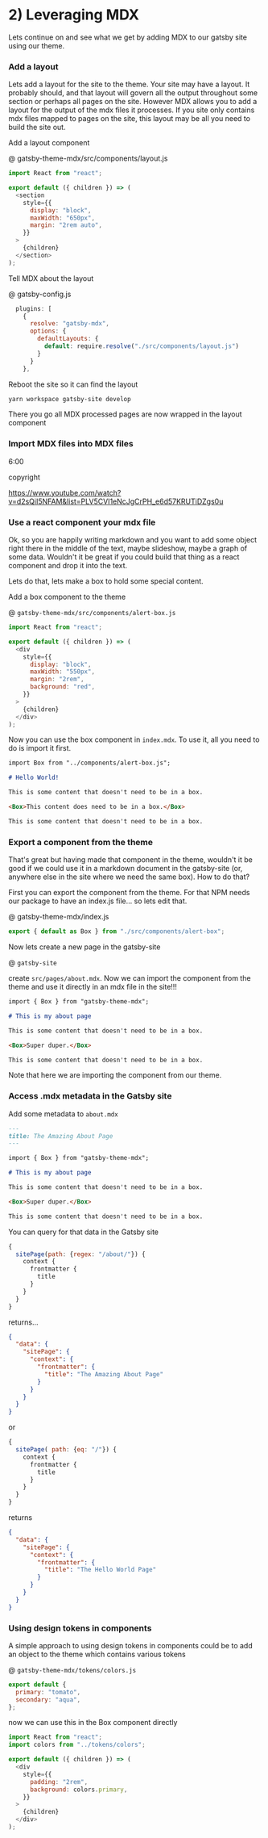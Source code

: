 # 2) Leveraging MDX

Lets continue on and see what we get by adding MDX to our gatsby site using our theme.

### Add a layout

Lets add a layout for the site to the theme. Your site may have a layout. It probably should, and that layout will govern all the output throughout some section or perhaps all pages on the site. However MDX allows you to add a layout for the output of the mdx files it processes. If you site only contains mdx files mapped to pages on the site, this layout may be all you need to build the site out.

Add a layout component

@ gatsby-theme-mdx/src/components/layout.js

```javascript
import React from "react";

export default ({ children }) => (
  <section
    style={{
      display: "block",
      maxWidth: "650px",
      margin: "2rem auto",
    }}
  >
    {children}
  </section>
);
```

Tell MDX about the layout

@ gatsby-config.js

```javascript
  plugins: [
    {
      resolve: "gatsby-mdx",
      options: {
        defaultLayouts: {
          default: require.resolve("./src/components/layout.js")
        }
      }
    },
```

Reboot the site so it can find the layout

```bash
yarn workspace gatsby-site develop
```

There you go all MDX processed pages are now wrapped in the layout component

### Import MDX files into MDX files

6:00

copyright

https://www.youtube.com/watch?v=d2sQiI5NFAM&list=PLV5CVI1eNcJgCrPH_e6d57KRUTiDZgs0u

### Use a react component your mdx file

Ok, so you are happily writing markdown and you want to add some object right there in the middle of the text, maybe slideshow, maybe a graph of some data. Wouldn't it be great if you could build that thing as a react component and drop it into the text.

Lets do that, lets make a box to hold some special content.

Add a box component to the theme

@ `gatsby-theme-mdx/src/components/alert-box.js`

```javascript
import React from "react";

export default ({ children }) => (
  <div
    style={{
      display: "block",
      maxWidth: "550px",
      margin: "2rem",
      background: "red",
    }}
  >
    {children}
  </div>
);
```

Now you can use the box component in `index.mdx`. To use it, all you need to do is import it first.

```markdown
import Box from "../components/alert-box.js";

# Hello World!

This is some content that doesn't need to be in a box.

<Box>This content does need to be in a box.</Box>

This is some content that doesn't need to be in a box.
```

### Export a component from the theme

That's great but having made that component in the theme, wouldn't it be good if we could use it in a markdown document in the gatsby-site (or, anywhere else in the site where we need the same box). How to do that?

First you can export the component from the theme. For that NPM needs our package to have an index.js file… so lets edit that.

@ gatsby-theme-mdx/index.js

```javascript
export { default as Box } from "./src/components/alert-box";
```

Now lets create a new page in the gatsby-site

@ `gatsby-site`

create `src/pages/about.mdx`. Now we can import the component from the theme and use it directly in an mdx file in the site!!!

```markdown
import { Box } from "gatsby-theme-mdx";

# This is my about page

This is some content that doesn't need to be in a box.

<Box>Super duper.</Box>

This is some content that doesn't need to be in a box.
```

Note that here we are importing the component from our theme.

### Access .mdx metadata in the Gatsby site

Add some metadata to `about.mdx`

```markdown
---
title: The Amazing About Page
---

import { Box } from "gatsby-theme-mdx";

# This is my about page

This is some content that doesn't need to be in a box.

<Box>Super duper.</Box>

This is some content that doesn't need to be in a box.
```

You can query for that data in the Gatsby site

```javascript
{
  sitePage(path: {regex: "/about/"}) {
    context {
      frontmatter {
        title
      }
    }
  }
}
```

returns...

```json
{
  "data": {
    "sitePage": {
      "context": {
        "frontmatter": {
          "title": "The Amazing About Page"
        }
      }
    }
  }
}
```

or

```javascript
{
  sitePage( path: {eq: "/"}) {
    context {
      frontmatter {
        title
      }
    }
  }
}
```

returns

```json
{
  "data": {
    "sitePage": {
      "context": {
        "frontmatter": {
          "title": "The Hello World Page"
        }
      }
    }
  }
}
```

### Using design tokens in components

A simple approach to using design tokens in components could be to add an object to the theme which contains various tokens

@ `gatsby-theme-mdx/tokens/colors.js`

```javascript
export default {
  primary: "tomato",
  secondary: "aqua",
};
```

now we can use this in the Box component directly

```javascript
import React from "react";
import colors from "../tokens/colors";

export default ({ children }) => (
  <div
    style={{
      padding: "2rem",
      background: colors.primary,
    }}
  >
    {children}
  </div>
);
```
